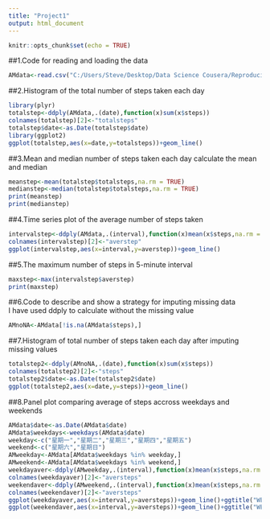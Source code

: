 ---
title: "Project1"
output: html_document
---

```{r setup, include=FALSE}
knitr::opts_chunk$set(echo = TRUE)
```

##1.Code for reading and loading the data
```{R}  
AMdata<-read.csv("C:/Users/Steve/Desktop/Data Science Cousera/Reproducible Analysis/project1/activity.csv",header=TRUE)
```
##2.Histogram of the total number of steps taken each day  
```{R}
library(plyr)
totalstep<-ddply(AMdata,.(date),function(x)sum(x$steps))
colnames(totalstep)[2]<-"totalsteps"
totalstep$date<-as.Date(totalstep$date)
library(ggplot2)
ggplot(totalstep,aes(x=date,y=totalsteps))+geom_line()
```  

##3.Mean and median number of steps taken each day
calculate the mean and median 
```{R}
meanstep<-mean(totalstep$totalsteps,na.rm = TRUE)
medianstep<-median(totalstep$totalsteps,na.rm = TRUE)
print(meanstep)
print(medianstep)
```
##4.Time series plot of the average number of steps taken
```{R}
intervalstep<-ddply(AMdata,.(interval),function(x)mean(x$steps,na.rm = TRUE))
colnames(intervalstep)[2]<-"averstep"
ggplot(intervalstep,aes(x=interval,y=averstep))+geom_line()
```
##5.The maximum number of steps in 5-minute interval
```{R}
maxstep<-max(intervalstep$averstep)
print(maxstep)
```
##6.Code to describe and show a strategy for imputing missing data  
I have used ddply to calculate without the missing value
```{R}
AMnoNA<-AMdata[!is.na(AMdata$steps),]
```
##7.Histogram of total number of steps taken each day after imputing missing values
```{R}
totalstep2<-ddply(AMnoNA,.(date),function(x)sum(x$steps))
colnames(totalstep2)[2]<-"steps"
totalstep2$date<-as.Date(totalstep2$date)
ggplot(totalstep2,aes(x=date,y=steps))+geom_line()
```
##8.Panel plot comparing average of steps accross weekdays and weekends
```{R}
AMdata$date<-as.Date(AMdata$date)
AMdata$weekdays<-weekdays(AMdata$date)
weekday<-c("星期一","星期二","星期三","星期四","星期五")
weekend<-c("星期六","星期日")
AMweekday<-AMdata[AMdata$weekdays %in% weekday,]
AMweekend<-AMdata[AMdata$weekdays %in% weekend,]
weekdayaver<-ddply(AMweekday,.(interval),function(x)mean(x$steps,na.rm = TRUE))
colnames(weekdayaver)[2]<-"aversteps"
weekendaver<-ddply(AMweekend,.(interval),function(x)mean(x$steps,na.rm = TRUE))
colnames(weekendaver)[2]<-"aversteps"
ggplot(weekdayaver,aes(x=interval,y=aversteps))+geom_line()+ggtitle("WEEKDAY")
ggplot(weekendaver,aes(x=interval,y=aversteps))+geom_line()+ggtitle("WEEKEND")
```
